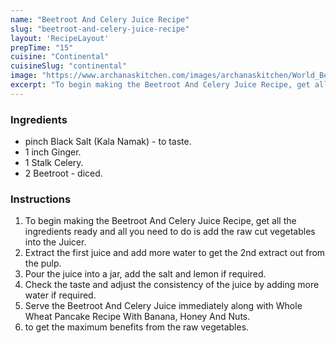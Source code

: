 ---
name: "Beetroot And Celery Juice Recipe"
slug: "beetroot-and-celery-juice-recipe"
layout: 'RecipeLayout'
prepTime: "15"
cuisine: "Continental"
cuisineSlug: "continental"
image: "https://www.archanaskitchen.com/images/archanaskitchen/World_Beverages/Beetroot_Juice_Recipe-4.jpg"
excerpt: "To begin making the Beetroot And Celery Juice Recipe, get all the ingredients ready and all you need to do is add the raw cut vegetables into the Juicer"
---

### Ingredients

- pinch Black Salt (Kala Namak) - to taste.
- 1 inch Ginger.
- 1 Stalk Celery.
- 2 Beetroot - diced.

### Instructions

1. To begin making the Beetroot And Celery Juice Recipe, get all the ingredients ready and all you need to do is add the raw cut vegetables into the Juicer.
1. Extract the first juice and add more water to get the 2nd extract out from the pulp.
1. Pour the juice into a jar, add the salt and lemon if required.
1. Check the taste and adjust the consistency of the juice by adding more water if required.
1. Serve the Beetroot And Celery Juice immediately along with Whole Wheat Pancake Recipe With Banana, Honey And Nuts.
1. to get the maximum benefits from the raw vegetables.
